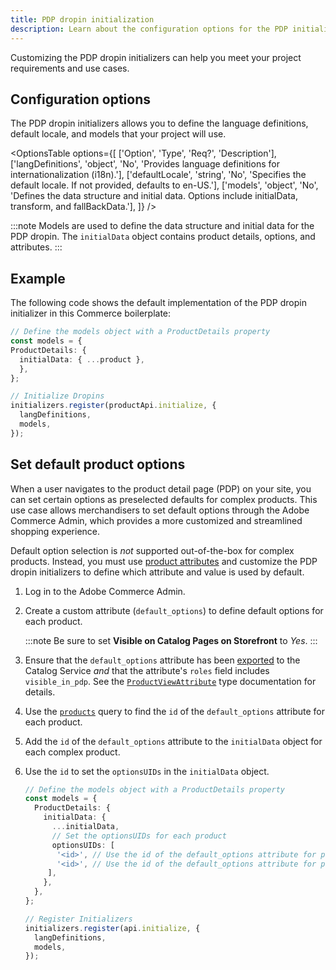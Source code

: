 ```yaml
---
title: PDP dropin initialization
description: Learn about the configuration options for the PDP initializer.
---
```



Customizing the PDP dropin initializers can help you meet your project requirements and use cases.

## Configuration options

The PDP dropin initializers allows you to define the language definitions, default locale, and models that your project will use.

<OptionsTable
  options={[
    ['Option', 'Type', 'Req?', 'Description'],
    ['langDefinitions', 'object', 'No', 'Provides language definitions for internationalization (i18n).'],
    ['defaultLocale', 'string', 'No', 'Specifies the default locale. If not provided, defaults to en-US.'],
    ['models', 'object', 'No', 'Defines the data structure and initial data. Options include initialData, transform, and fallBackData.'],
  ]}
/>

:::note
Models are used to define the data structure and initial data for the PDP dropin. The `initialData` object contains product details, options, and attributes.
:::

## Example

The following code shows the default implementation of the PDP dropin initializer in this Commerce boilerplate:

```typescript
// Define the models object with a ProductDetails property
const models = {
ProductDetails: {
  initialData: { ...product },
  },
};

// Initialize Dropins
initializers.register(productApi.initialize, {
  langDefinitions,
  models,
});
```

## Set default product options

When a user navigates to the product detail page (PDP) on your site, you can set certain options as preselected defaults for complex products. This use case allows merchandisers to set default options through the Adobe Commerce Admin, which provides a more customized and streamlined shopping experience.

Default option selection is _not_ supported out-of-the-box for complex products. Instead, you must use [product attributes](https://experienceleague.adobe.com/en/docs/commerce-admin/catalog/product-attributes/product-attributes) and customize the PDP dropin initializers to define which attribute and value is used by default.

<Steps>

1. Log in to the Adobe Commerce Admin.

1. Create a custom attribute (`default_options`) to define default options for each product.

   :::note
   Be sure to set **Visible on Catalog Pages on Storefront** to _Yes_.
   :::

1. Ensure that the `default_options` attribute has been [exported](https://experienceleague.adobe.com/en/docs/commerce-merchant-services/saas-data-export/overview) to the Catalog Service _and_ that the attribute's `roles` field includes `visible_in_pdp`. See the [`ProductViewAttribute`](https://developer.adobe.com/commerce/services/graphql/catalog-service/products/#productviewattribute-type) type documentation for details.

1. Use the [`products`](https://developer.adobe.com/commerce/services/graphql/catalog-service/products/#return-details-about-a-complex-product) query to find the `id` of the `default_options` attribute for each product.

1. Add the `id` of the `default_options` attribute to the `initialData` object for each complex product.

1. Use the `id` to set the `optionsUIDs` in the `initialData` object.

   ```ts
   // Define the models object with a ProductDetails property
   const models = {
     ProductDetails: {
       initialData: {
         ...initialData,
         // Set the optionsUIDs for each product
         optionsUIDs: [
          '<id>', // Use the id of the default_options attribute for product 1
          '<id>', // Use the id of the default_options attribute for product 2
        ],
       },
     },
   };

   // Register Initializers
   initializers.register(api.initialize, {
     langDefinitions,
     models,
   });
   ```

</Steps>